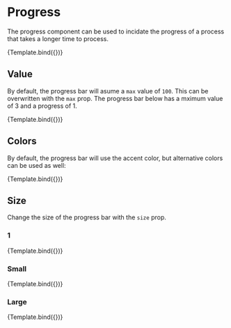 

<Meta
  title="Components/Progress"
  component={Progress}
/>


# Progress
The progress component can be used to incidate the progress of a process that takes a longer time to process.

<Canvas>
  <Story
    name="Basic progress"
    args={{
      value: 35
    }}
  >
    {Template.bind({})}
  </Story>
</Canvas>

## Value
By default, the progress bar will asume a `max` value of `100`. This can be overwritten with the `max` prop. The progress bar below has a mximum value of 3 and a progress of 1.

<Canvas>
  <Story
    name="Custom maximum"
    args={{
      value: 1,
      max: 3
    }}
  >
    {Template.bind({})}
  </Story>
</Canvas>

## Colors
By default, the progress bar will use the accent color, but alternative colors can be used as well:

<Canvas>
  <Story
    name="Colored progress"
    args={{
      value: 40,
      color: 'lime'
    }}
  >
    {Template.bind({})}
  </Story>
</Canvas>

## Size
Change the size of the progress bar with the `size` prop.

### 1
<Canvas>
  <Story
    name="1 progress"
    args={{
      value: 58,
      size: 1,
      color: 'amber'
    }}
  >
    {Template.bind({})}
  </Story>
</Canvas>


### Small
<Canvas>
  <Story
    name="Small progress"
    args={{
      value: 24,
      size: 'sm',
      color: 'cyan'
    }}
  >
    {Template.bind({})}
  </Story>
</Canvas>


### Large
<Canvas>
  <Story
    name="Large progress"
    args={{
      value: 76,
      size: 'lg',
      color: 'rose'
    }}
  >
    {Template.bind({})}
  </Story>
</Canvas>
